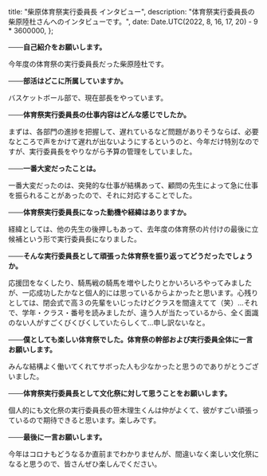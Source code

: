 
  title: "柴原体育祭実行委員長 インタビュー",
  description: "体育祭実行委員長の柴原陸杜さんへのインタビューです。",
  date: Date.UTC(2022, 8, 16, 17, 20) - 9 * 3600000,
};

**───自己紹介をお願いします。**

今年度の体育祭の実行委員長だった柴原陸杜です。

**───部活はどこに所属していますか。**

バスケットボール部で、現在部長をやっています。

**───体育祭実行委員長の仕事内容はどんな感じでしたか。**

まずは、各部門の進捗を把握して、遅れているなど問題がありそうならば、必要なところで声をかけて遅れが出ないようにするというのと、今年だけ特別なのですが、実行委員長をやりながら予算の管理をしていました。

**───一番大変だったことは。**

一番大変だったのは、突発的な仕事が結構あって、顧問の先生によって急に仕事を振られることがあったので、それに対応することでした。

**───体育祭実行委員長になった動機や経緯はありますか。**

経緯としては、他の先生の後押しもあって、去年度の体育祭の片付けの最後に立候補という形で実行委員長になりました。

**───そんな実行委員長として頑張った体育祭を振り返ってどうだったでしょうか。**

応援団をなくしたり、騎馬戦の騎馬を増やしたりとかいろいろやってみましたが、一応成功したかなと個人的には思っているからよかったと思います。心残りとしては、閉会式で高３の先輩をいじったけどクラスを間違えてて（笑）…それで、学年・クラス・番号を読みましたが、違う人が当たっているから、全く面識のない人がすごくびくびくしていたらしくて…申し訳ないなと。

**───僕としても楽しい体育祭でした。体育祭の幹部および実行委員全体に一言お願いします。**

みんな結構よく働いてくれてサボった人も少なかったと思うのでありがとうございました。

**───体育祭実行委員長として文化祭に対して思うことをお願いします。**

個人的にも文化祭の実行委員長の笹木理生くんは仲がよくて、彼がすごい頑張っているので期待できると思います。楽しみです。

**───最後に一言お願いします。**

今年はコロナもどうなるか直前までわかりませんが、間違いなく楽しい文化祭になると思うので、皆さんぜひ楽しんでください。

